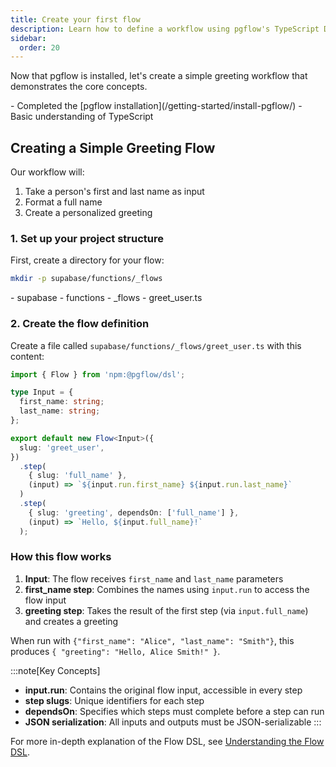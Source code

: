 ```yaml
---
title: Create your first flow
description: Learn how to define a workflow using pgflow's TypeScript DSL
sidebar:
  order: 20
---
```



Now that pgflow is installed, let's create a simple greeting workflow that demonstrates the core concepts.

<Aside type="caution" title="Prerequisites">
- Completed the [pgflow installation](/getting-started/install-pgflow/)
- Basic understanding of TypeScript
</Aside>

## Creating a Simple Greeting Flow

Our workflow will:
1. Take a person's first and last name as input
2. Format a full name
3. Create a personalized greeting

### 1. Set up your project structure

First, create a directory for your flow:

```bash frame="none"
mkdir -p supabase/functions/_flows
```

<FileTree>
- supabase
  - functions
    - _flows
      - greet_user.ts
</FileTree>

### 2. Create the flow definition

Create a file called `supabase/functions/_flows/greet_user.ts` with this content:

```typescript title="supabase/functions/_flows/greet_user.ts"
import { Flow } from 'npm:@pgflow/dsl';

type Input = {
  first_name: string;
  last_name: string;
};

export default new Flow<Input>({
  slug: 'greet_user',
})
  .step(
    { slug: 'full_name' },
    (input) => `${input.run.first_name} ${input.run.last_name}`
  )
  .step(
    { slug: 'greeting', dependsOn: ['full_name'] },
    (input) => `Hello, ${input.full_name}!`
  );
```

### How this flow works

1. **Input**: The flow receives `first_name` and `last_name` parameters
2. **first_name step**: Combines the names using `input.run` to access the flow input
3. **greeting step**: Takes the result of the first step (via `input.full_name`) and creates a greeting

When run with `{"first_name": "Alice", "last_name": "Smith"}`, this produces `{ "greeting": "Hello, Alice Smith!" }`.

:::note[Key Concepts]
- **input.run**: Contains the original flow input, accessible in every step
- **step slugs**: Unique identifiers for each step
- **dependsOn**: Specifies which steps must complete before a step can run
- **JSON serialization**: All inputs and outputs must be JSON-serializable
:::

For more in-depth explanation of the Flow DSL, see [Understanding the Flow DSL](/concepts/flow-dsl/).
